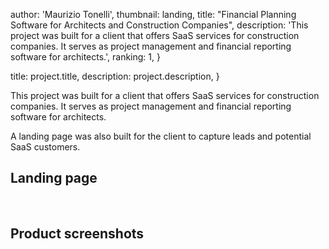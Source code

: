 
  author: 'Maurizio Tonelli',
  thumbnail: landing,
  title: "Financial Planning Software for Architects and Construction Companies",
  description:
    'This project was built for a client that offers SaaS services for construction companies. It serves as project management and financial reporting software for architects.',
  ranking: 1,
}

  title: project.title,
  description: project.description,
}


This project was built for a client that offers SaaS services for construction companies. It serves as project management and financial reporting software for architects.

A landing page was also built for the client to capture leads and potential SaaS customers.

## Landing page
<Image src={landing} alt="" />
<Image src={description} alt="" />

## Product screenshots
<Image src={shot1} alt="" />
<Image src={shot2} alt="" />


